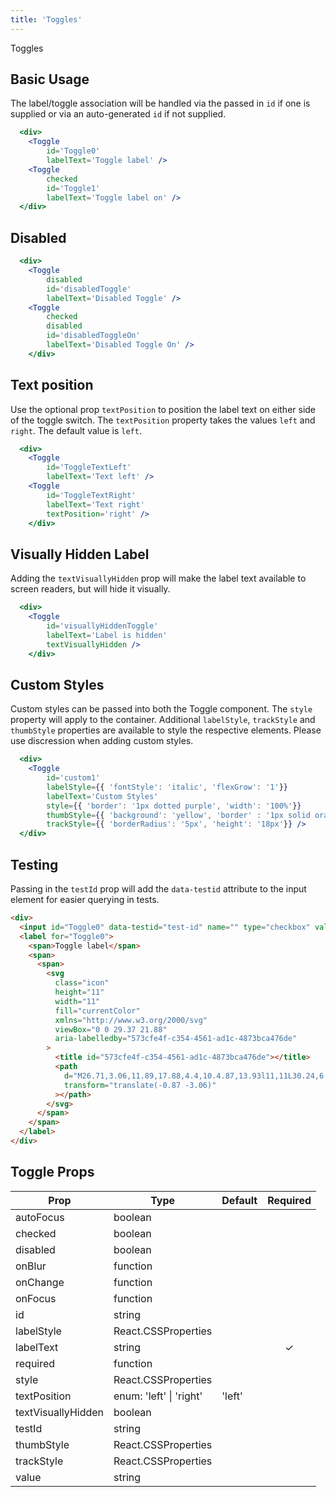 ```yaml
---
title: 'Toggles'
---
```



<DocsHeading to="/design/selection-controls/" type="design">
  Toggles
</DocsHeading>

## Basic Usage

The label/toggle association will be handled via the passed in `id` if one is supplied or via an auto-generated `id` if not supplied.

```.jsx
  <div>
    <Toggle
        id='Toggle0'
        labelText='Toggle label' />
    <Toggle
        checked
        id='Toggle1'
        labelText='Toggle label on' />
  </div>
```

## Disabled

```.jsx
  <div>
    <Toggle
        disabled
        id='disabledToggle'
        labelText='Disabled Toggle' />
    <Toggle
        checked
        disabled
        id='disabledToggleOn'
        labelText='Disabled Toggle On' />
    </div>
```

## Text position

Use the optional prop `textPosition` to position the label text on either side of the toggle switch.
The `textPosition` property takes the values `left` and `right`. The default value is `left`.

```.jsx
  <div>
    <Toggle
        id='ToggleTextLeft'
        labelText='Text left' />
    <Toggle
        id='ToggleTextRight'
        labelText='Text right'
        textPosition='right' />
    </div>
```

## Visually Hidden Label

Adding the `textVisuallyHidden` prop will make the label text available to screen readers, but will hide it visually.

```.jsx
  <div>
    <Toggle
        id='visuallyHiddenToggle'
        labelText='Label is hidden'
        textVisuallyHidden />
    </div>
```

## Custom Styles

Custom styles can be passed into both the Toggle component. The `style` property will apply to the container.
Additional `labelStyle`, `trackStyle` and `thumbStyle` properties are available to style the respective elements.
Please use discression when adding custom styles.

```.jsx
  <div>
    <Toggle
        id='custom1'
        labelStyle={{ 'fontStyle': 'italic', 'flexGrow': '1'}}
        labelText='Custom Styles'
        style={{ 'border': '1px dotted purple', 'width': '100%'}}
        thumbStyle={{ 'background': 'yellow', 'border' : '1px solid orange', 'boxShadow': '0 0 0' }}
        trackStyle={{ 'borderRadius': '5px', 'height': '18px'}} />
  </div>
```

## Testing

Passing in the `testId` prop will add the `data-testid` attribute to the input element for easier querying in tests.

```html
<div>
  <input id="Toggle0" data-testid="test-id" name="" type="checkbox" value="" />
  <label for="Toggle0">
    <span>Toggle label</span>
    <span>
      <span>
        <svg
          class="icon"
          height="11"
          width="11"
          fill="currentColor"
          xmlns="http://www.w3.org/2000/svg"
          viewBox="0 0 29.37 21.88"
          aria-labelledby="573cfe4f-c354-4561-ad1c-4873bca476de"
        >
          <title id="573cfe4f-c354-4561-ad1c-4873bca476de"></title>
          <path
            d="M26.71,3.06,11.89,17.88,4.4,10.4.87,13.93l11,11L30.24,6.59Z"
            transform="translate(-0.87 -3.06)"
          ></path>
        </svg>
      </span>
    </span>
  </label>
</div>
```

## Toggle Props

| Prop               | Type                        | Default | Required |
| ------------------ | --------------------------- | ------- | :------: |
| autoFocus          | boolean                     |         |
| checked            | boolean                     |         |
| disabled           | boolean                     |         |
| onBlur             | function                    |         |
| onChange           | function                    |         |
| onFocus            | function                    |         |
| id                 | string                      |         |          |
| labelStyle         | React.CSSProperties         |         |
| labelText          | string                      |         | &#10003; |
| required           | function                    |         |
| style              | React.CSSProperties         |         |
| textPosition       | enum: 'left' &#124; 'right' | 'left'  |
| textVisuallyHidden | boolean                     |         |
| testId             | string                      |         |
| thumbStyle         | React.CSSProperties         |         |
| trackStyle         | React.CSSProperties         |         |
| value              | string                      |         |

